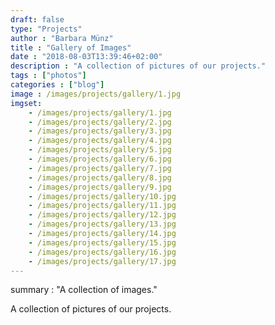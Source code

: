 ---
draft: false
type: "Projects"
author : "Barbara Münz"
title : "Gallery of Images"
date : "2018-08-03T13:39:46+02:00" 
description : "A collection of pictures of our projects."
tags : ["photos"]
categories : ["blog"]
image : /images/projects/gallery/1.jpg
imgset:
    - /images/projects/gallery/1.jpg
    - /images/projects/gallery/2.jpg
    - /images/projects/gallery/3.jpg
    - /images/projects/gallery/4.jpg
    - /images/projects/gallery/5.jpg
    - /images/projects/gallery/6.jpg
    - /images/projects/gallery/7.jpg
    - /images/projects/gallery/8.jpg
    - /images/projects/gallery/9.jpg
    - /images/projects/gallery/10.jpg
    - /images/projects/gallery/11.jpg
    - /images/projects/gallery/12.jpg
    - /images/projects/gallery/13.jpg
    - /images/projects/gallery/14.jpg
    - /images/projects/gallery/15.jpg
    - /images/projects/gallery/16.jpg
    - /images/projects/gallery/17.jpg
---

summary : "A collection of images."

A collection of pictures of our projects.
